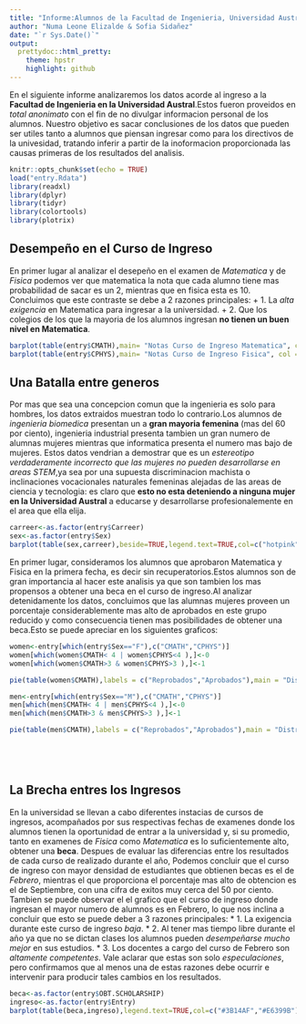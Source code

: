 ```yaml
---
title: "Informe:Alumnos de la Facultad de Ingenieria, Universidad Austral"
author: "Numa Leone Elizalde & Sofia Sidañez"
date: "`r Sys.Date()`"
output:
  prettydoc::html_pretty:
    theme: hpstr
    highlight: github
---
```

En el siguiente informe analizaremos los datos acorde al ingreso a la **Facultad de Ingenieria en la Universidad Austral**.Estos fueron proveidos en *total anonimato* con el fin de no divulgar informacion personal de los alumnos.
Nuestro objetivo es sacar conclusiones de los datos que pueden ser utiles tanto a alumnos que piensan ingresar como para los directivos de la univesidad, tratando inferir a partir de la inoformacion proporcionada las causas primeras de los resultados del analisis.

```r
knitr::opts_chunk$set(echo = TRUE)
load("entry.Rdata")
library(readxl)
library(dplyr)
library(tidyr)
library(colortools)
library(plotrix)
```

## Desempeño en el Curso de Ingreso
En primer lugar al analizar el desepeño en el examen de *Matematica* y de *Fisica* podemos ver que matematica la nota que cada alumno tiene mas probabilidad de sacar es un 2, mientras que en fisica esta es 10.
Concluimos que este contraste se debe a 2 razones principales:
+ 1. La *alta exigencia* en Matematica para ingresar a la universidad.
+ 2. Que los colegios de los que la mayoria de los alumnos ingresan **no tienen un buen nivel en Matematica**.


```r

barplot(table(entry$CMATH),main= "Notas Curso de Ingreso Matematica", col = rainbow(12))
barplot(table(entry$CPHYS),main= "Notas Curso de Ingreso Fisica", col = rainbow(12))


```

## Una Batalla entre generos

Por mas que sea una concepcion comun que la ingenieria es solo para hombres, los datos extraidos muestran todo lo contrario.Los alumnos de *ingenieria biomedica* presentan un a **gran mayoria femenina** (mas del 60 por ciento), ingenieria industrial presenta tambien un gran numero de alumnas mujeres mientras que informatica presenta el numero mas bajo de mujeres.
Estos datos vendrian a demostrar que es un *estereotipo verdaderamente incorrecto que las mujeres no pueden desarrollarse en areas STEM*,ya sea por una supuesta discriminacion machista o inclinaciones vocacionales naturales femeninas alejadas de las areas de ciencia y tecnologia: es claro que **esto no esta deteniendo a ninguna mujer en la Universidad Austral** a  educarse y desarrollarse profesionalemente en el area que ella elija.

```r
carreer<-as.factor(entry$Carreer)
sex<-as.factor(entry$Sex)
barplot(table(sex,carreer),beside=TRUE,legend.text=TRUE,col=c("hotpink","cyan"),main="Proporcion De Mujeres y Hombres Por Carrera")

```




En primer lugar, consideramos los alumnos que aprobaron Matematica y Fisica en la primera fecha, es decir sin recuperatorios.Estos alumnos son de gran importancia al hacer este analisis ya que son tambien los mas propensos a obtener una beca en el curso de ingreso.Al analizar detenidamente los datos, concluimos que las alumnas mujeres proveen un porcentaje considerablemente mas alto de aprobados en este grupo reducido y como consecuencia tienen mas posibilidades de obtener una beca.Esto se puede apreciar en los siguientes graficos:

```r
women<-entry[which(entry$Sex=="F"),c("CMATH","CPHYS")]
women[which(women$CMATH< 4 | women$CPHYS<4 ),]<-0
women[which(women$CMATH>3 & women$CPHYS>3 ),]<-1

pie(table(women$CMATH),labels = c("Reprobados","Aprobados"),main = "Distribucion de aprobados mujeres",col = c("magenta","hotpink"))

men<-entry[which(entry$Sex=="M"),c("CMATH","CPHYS")]
men[which(men$CMATH< 4 | men$CPHYS<4 ),]<-0
men[which(men$CMATH>3 & men$CPHYS>3 ),]<-1

pie(table(men$CMATH),labels = c("Reprobados","Aprobados"),main = "Distribucion de aprobados hombres",col = c("cyan","blue"))






```



##  La Brecha entres los Ingresos

En la universidad se llevan a cabo diferentes instacias de cursos de ingresos, acompañados por sus respectivas fechas de examenes donde los alumnos tienen la oportunidad de entrar a la universidad y, si su promedio, tanto en examenes de *Fisica* como *Matematica* es lo suficientemente alto, obtener una **beca**.
Despues de evaluar las diferencias entre los resultados de cada curso de realizado durante el año, Podemos concluir que el curso de ingreso con mayor densidad de estudiantes que obtienen becas es el de *Febrero*, mientras el que proporciona el porcentaje mas alto de obtencion es el de Septiembre, con una cifra de exitos muy cerca del 50 por ciento.
Tambien se puede observar el el grafico que el curso de ingreso donde ingresan el mayor numero de alumnos es en Febrero, lo que nos inclina a concluir que esto se puede deber a 3 razones principales:
* 1. La exigencia durante este curso de ingreso *baja*.
* 2. Al tener mas tiempo libre durante el año ya que no se dictan clases los alumnos pueden *desempeñarse mucho mejor* en sus estudios.
* 3. Los docentes a cargo del curso de Febrero son *altamente competentes*.
Vale aclarar que estas son solo *especulaciones*, pero confirmamos que al menos una de estas razones debe ocurrir e intervenir para producir tales cambios en los resultados.

```r

beca<-as.factor(entry$OBT.SCHOLARSHIP)
ingreso<-as.factor(entry$Entry)
barplot(table(beca,ingreso),legend.text=TRUE,col=c("#3B14AF","#E6399B"),ylab="Cantidad de Alumnos",xlab="Ingreso",main="Beca Por Curso De Ingreso")



```





